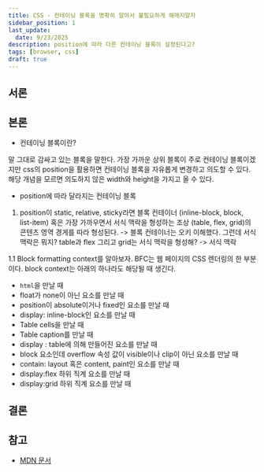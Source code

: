 ```yaml
---
title: CSS - 컨테이닝 블록을 명확히 알아서 불필요하게 해매지말자
sidebar_position: 1
last_update:
  date: 9/23/2025
description: position에 따라 다른 컨테이닝 블록이 설정된다고?
tags: [browser, css]
draft: true
---
```


## 서론

## 본론

- 컨테이닝 블록이란?

말 그대로 감싸고 있는 블록을 말한다. 가장 가까운 상위 블록이 주로 컨테이닝 블록이겠지만 css의 position을 활용하면 컨테이닝 블록을 자유롭게 변경하고 의도할 수 있다. 해당 개념을 모르면 의도하지 않은 width와 height을 가지고 올 수 있다.

- position에 따라 달라지는 컨테이닝 블록

1. position이 static, relative, sticky라면 블록 컨테이너 (inline-block, block, list-item) 혹은 가장 가까우면서 서식 맥락을 형성하는 조상 (table, flex, grid)의 콘텐츠 영역 경게를 따라 형성된다.
   -> 블록 컨테이너는 오키 이해했다. 그런데 서식 맥락은 뭐지? table과 flex 그리고 grid는 서식 맥락을 형성해?
   -> 서식 맥락

1.1 Block formatting context를 알아보자.
BFC는 웹 페이지의 CSS 렌더링의 한 부분이다. block context는 아래의 하나라도 해당될 때 생긴다.

- `html`을 만날 때
- float가 none이 아닌 요소를 만날 때
- position이 absolute이거나 fixed인 요소를 만날 때
- display: inline-block인 요소를 만날 때
- Table cells을 만날 때
- Table caption를 만날 때
- display : table에 의해 만들어진 요소를 만날 때
- block 요소인데 overflow 속성 값이 visible이나 clip이 아닌 요소를 만날 때
- contain: layout 혹은 content, paint인 요소를 만날 때
- display:flex 하위 직계 요소를 만날 때
- display:grid 하위 직계 요소를 만날 때

## 결론

## 참고

- [MDN 문서](https://developer.mozilla.org/ko/docs/Web/API/Window/requestAnimationFrame)
